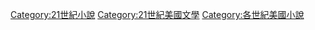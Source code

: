 {{CatPreceding|20世紀美國小說}}
{{category see also|21世紀美國小說家}}

[[Category:21世紀小說|Category:21世紀小說]]
[[Category:21世紀美國文學|Category:21世紀美國文學]]
[[Category:各世紀美國小說|Category:各世紀美國小說]]